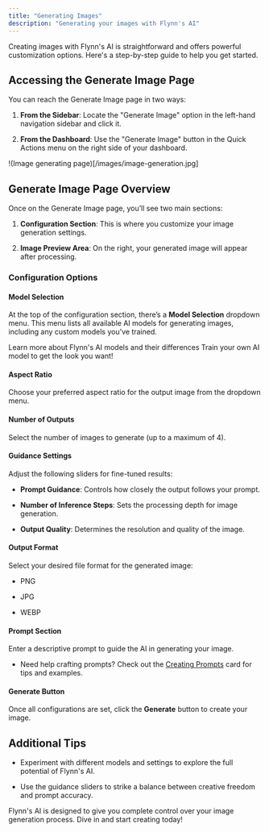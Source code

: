 ```yaml
---
title: "Generating Images"
description: "Generating your images with Flynn's AI"
---
```


Creating images with Flynn's AI is straightforward and offers powerful customization options. Here's a step-by-step guide to help you get started.

## Accessing the Generate Image Page

You can reach the Generate Image page in two ways:

1. **From the Sidebar**: Locate the "Generate Image" option in the left-hand navigation sidebar and click it.

2. **From the Dashboard**: Use the "Generate Image" button in the Quick Actions menu on the right side of your dashboard.

!(Image generating page)\[/images/image-generation.jpg]

## Generate Image Page Overview

Once on the Generate Image page, you’ll see two main sections:

1. **Configuration Section**: This is where you customize your image generation settings.

2. **Image Preview Area**: On the right, your generated image will appear after processing.

### Configuration Options

#### Model Selection

At the top of the configuration section, there’s a **Model Selection** dropdown menu. This menu lists all available AI models for generating images, including any custom models you’ve trained.

<CardGroup cols={2}>
  <Card title="Flynn's AI Models" icon="image" href="/flynns-ai-models">
    Learn more about Flynn's AI models and their differences
  </Card>

  <Card title="Create you own AI model" icon="layer-group" href="/training-custom-models">
    Train your own AI model to get the look you want!
  </Card>
</CardGroup>

#### Aspect Ratio

Choose your preferred aspect ratio for the output image from the dropdown menu.

#### Number of Outputs

Select the number of images to generate (up to a maximum of 4).

#### Guidance Settings

Adjust the following sliders for fine-tuned results:

* **Prompt Guidance**: Controls how closely the output follows your prompt.

* **Number of Inference Steps**: Sets the processing depth for image generation.

* **Output Quality**: Determines the resolution and quality of the image.

#### Output Format

Select your desired file format for the generated image:

* PNG

* JPG

* WEBP

#### Prompt Section

Enter a descriptive prompt to guide the AI in generating your image.

* Need help crafting prompts? Check out the [Creating Prompts](#) card for tips and examples.

#### Generate Button

Once all configurations are set, click the **Generate** button to create your image.

## Additional Tips

* Experiment with different models and settings to explore the full potential of Flynn's AI.

* Use the guidance sliders to strike a balance between creative freedom and prompt accuracy.

Flynn's AI is designed to give you complete control over your image generation process. Dive in and start creating today!